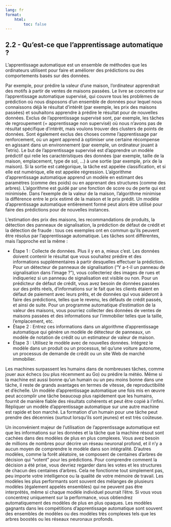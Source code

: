 ```yaml
---
lang: fr
format:
    html:
        toc: false
---
```


## 2.2 - Qu'est-ce que l'apprentissage automatique ?

L'apprentissage automatique est un ensemble de méthodes que les ordinateurs utilisent pour faire et améliorer des prédictions ou des comportements basés sur des données.

Par exemple, pour prédire la valeur d'une maison, l'ordinateur apprendrait des motifs à partir de ventes de maisons passées. Le livre se concentre sur l'apprentissage automatique supervisé, qui couvre tous les problèmes de prédiction où nous disposons d'un ensemble de données pour lequel nous connaissons déjà le résultat d'intérêt (par exemple, les prix des maisons passées) et souhaitons apprendre à prédire le résultat pour de nouvelles données. Exclus de l'apprentissage supervisé sont, par exemple, les tâches de regroupement (= apprentissage non supervisé) où nous n'avons pas de résultat spécifique d'intérêt, mais voulons trouver des clusters de points de données. Sont également exclus des choses comme l'apprentissage par renforcement, où un agent apprend à optimiser une certaine récompense en agissant dans un environnement (par exemple, un ordinateur jouant à Tetris). Le but de l'apprentissage supervisé est d'apprendre un modèle prédictif qui relie les caractéristiques des données (par exemple, taille de la maison, emplacement, type de sol, ...) à une sortie (par exemple, prix de la maison). Si la sortie est catégorique, la tâche est appelée classification, et si elle est numérique, elle est appelée régression. L'algorithme d'apprentissage automatique apprend un modèle en estimant des paramètres (comme des poids) ou en apprenant des structures (comme des arbres). L'algorithme est guidé par une fonction de score ou de perte qui est minimisée. Dans l'exemple de la valeur de la maison, l'algorithme minimise la différence entre le prix estimé de la maison et le prix prédit. Un modèle d'apprentissage automatique entièrement formé peut alors être utilisé pour faire des prédictions pour de nouvelles instances.

L'estimation des prix des maisons, les recommandations de produits, la détection des panneaux de signalisation, la prédiction de défaut de crédit et la détection de fraude : tous ces exemples ont en commun qu'ils peuvent être résolus par l'apprentissage automatique. Les tâches sont différentes, mais l'approche est la même :

- Étape 1 : Collecte de données. Plus il y en a, mieux c'est. Les données doivent contenir le résultat que vous souhaitez prédire et des informations supplémentaires à partir desquelles effectuer la prédiction. Pour un détecteur de panneaux de signalisation ("Y a-t-il un panneau de signalisation dans l'image ?"), vous collecteriez des images de rues et indiqueriez si un panneau de signalisation est visible ou non. Pour un prédicteur de défaut de crédit, vous avez besoin de données passées sur des prêts réels, d'informations sur le fait que les clients étaient en défaut de paiement avec leurs prêts, et de données qui vous aideront à faire des prédictions, telles que le revenu, les défauts de crédit passés, et ainsi de suite. Pour un programme automatique d'estimation de la valeur des maisons, vous pourriez collecter des données de ventes de maisons passées et des informations sur l'immobilier telles que la taille, l'emplacement, etc.
- Étape 2 : Entrez ces informations dans un algorithme d'apprentissage automatique qui génère un modèle de détecteur de panneaux, un modèle de notation de crédit ou un estimateur de valeur de maison.
- Étape 3 : Utilisez le modèle avec de nouvelles données. Intégrez le modèle dans un produit ou un processus, tel qu'une voiture autonome, un processus de demande de crédit ou un site Web de marché immobilier.

Les machines surpassent les humains dans de nombreuses tâches, comme jouer aux échecs (ou plus récemment au Go) ou prédire la météo. Même si la machine est aussi bonne qu'un humain ou un peu moins bonne dans une tâche, il reste de grands avantages en termes de vitesse, de reproductibilité et d'échelle. Un modèle d'apprentissage automatique une fois mis en œuvre peut accomplir une tâche beaucoup plus rapidement que les humains, fournit de manière fiable des résultats cohérents et peut être copié à l'infini. Répliquer un modèle d'apprentissage automatique sur une autre machine est rapide et bon marché. La formation d'un humain pour une tâche peut prendre des décennies (surtout lorsqu'ils sont jeunes) et est très coûteuse.

Un inconvénient majeur de l'utilisation de l'apprentissage automatique est que les informations sur les données et la tâche que la machine résout sont cachées dans des modèles de plus en plus complexes. Vous avez besoin de millions de nombres pour décrire un réseau neuronal profond, et il n'y a aucun moyen de comprendre le modèle dans son intégralité. D'autres modèles, comme la forêt aléatoire, se composent de centaines d'arbres de décision qui "votent" pour les prédictions. Pour comprendre comment la décision a été prise, vous devriez regarder dans les votes et les structures de chacun des centaines d'arbres. Cela ne fonctionne tout simplement pas, peu importe votre intelligence ou la qualité de votre mémoire de travail. Les modèles les plus performants sont souvent des mélanges de plusieurs modèles (également appelés ensembles) qui ne peuvent pas être interprétés, même si chaque modèle individuel pourrait l'être. Si vous vous concentrez uniquement sur la performance, vous obtiendrez automatiquement des modèles de plus en plus opaques. Les modèles gagnants dans les compétitions d'apprentissage automatique sont souvent des ensembles de modèles ou des modèles très complexes tels que les arbres boostés ou les réseaux neuronaux profonds.

